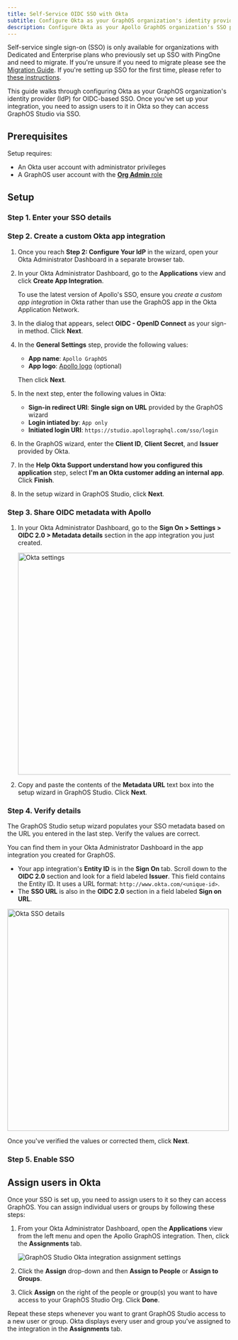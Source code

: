 ```yaml
---
title: Self-Service OIDC SSO with Okta
subtitle: Configure Okta as your GraphOS organization's identity provider
description: Configure Okta as your Apollo GraphOS organization's SSO provider with this OIDC setup guide.
---
```


<PremiumFeature>

Self-service single sign-on (SSO) is only available for organizations with Dedicated and Enterprise plans who previously set up SSO with PingOne and need to migrate.
If you're unsure if you need to migrate please see the [Migration Guide](./migration#who-needs-to-migrate).
If you're setting up SSO for the first time, please refer to [these instructions](../okta-integration-guide).

</PremiumFeature>

This guide walks through configuring Okta as your GraphOS organization's identity provider (IdP) for OIDC-based SSO. Once you've set up your integration, you need to assign users to it in Okta so they can access GraphOS Studio via SSO.

<SSOMigrationNotice />

## Prerequisites

Setup requires:

- An Okta user account with administrator privileges
- A GraphOS user account with the [**Org Admin** role](../members/#organization-wide-member-roles)

## Setup

<SSOSetupSteps type="OIDC" idp="Okta app integration" />

<!-- vale Apollo.Headings = NO -->

### Step 1. Enter your SSO details

<SSOShareDetails type="OIDC" />

### Step 2. Create a custom Okta app integration

1. Once you reach **Step 2: Configure Your IdP** in the wizard, open your Okta Administrator Dashboard in a separate browser tab.
2. In your Okta Administrator Dashboard, go to the **Applications** view and click **Create App Integration**.

   <Note>

   To use the latest version of Apollo's SSO, ensure you _create a custom app integration_ in Okta rather than use the GraphOS app in the Okta Application Network.

   </Note>

3. In the dialog that appears, select **OIDC - OpenID Connect** as your sign-in method. Click **Next**.
4. In the **General Settings** step, provide the following values:

   - **App name**: `Apollo GraphOS`
   - **App logo**: [Apollo logo](../../../img/sso/apollo-sk-logo.jpg) (optional)

   Then click **Next**.

5. In the next step, enter the following values in Okta:

   - **Sign-in redirect URI**: **Single sign on URL** provided by the GraphOS wizard
   - **Login intiated by**: `App only`
   - **Initiated login URI**: `https://studio.apollographql.com/sso/login`

6. In the GraphOS wizard, enter the **Client ID**, **Client Secret**, and **Issuer** provided by Okta.
7. In the **Help Okta Support understand how you configured this application** step, select **I'm an Okta customer adding an internal app**. Click **Finish**.
8. In the setup wizard in GraphOS Studio, click **Next**.

### Step 3. Share OIDC metadata with Apollo

1. In your Okta Administrator Dashboard, go to the **Sign On > Settings > OIDC 2.0 > Metadata details** section in the app integration you just created.

   <img
     src="../../../img/sso/okta-metadata-url.jpg"
     alt="Okta settings"
     className="screenshot"
     width="500"
   />

2. Copy and paste the contents of the **Metadata URL** text box into the setup wizard in GraphOS Studio. Click **Next**.

### Step 4. Verify details

The GraphOS Studio setup wizard populates your SSO metadata based on the URL you entered in the last step. Verify the values are correct.

You can find them in your Okta Administrator Dashboard in the app integration you created for GraphOS.

- Your app integration's **Entity ID** is in the **Sign On** tab. Scroll down to the **OIDC 2.0** section and look for a field labeled **Issuer**. This field contains the Entity ID. It uses a URL format: `http://www.okta.com/<unique-id>`.
- The **SSO URL** is also in the **OIDC 2.0** section in a field labeled **Sign on URL**.

<img
  src="../../../img/sso/okta-verify-details.jpg"
  alt="Okta SSO details"
  className="screenshot"
  width="500"
/>

Once you've verified the values or corrected them, click **Next**.

### Step 5. Enable SSO

<!-- vale Apollo.Headings = YES -->

<SSOLegacyUsers idp="Okta" appType="custom app integration" />

## Assign users in Okta

Once your SSO is set up, you need to assign users to it so they can access GraphOS. You can assign individual users or groups by following these steps:

1. From your Okta Administrator Dashboard, open the **Applications** view from the left menu and open the Apollo GraphOS integration. Then, click the **Assignments** tab.

   <img
     src="../../../img/sso/okta-assignments.jpg"
     alt="GraphOS Studio Okta integration assignment settings"
     class="screenshot"
   />

2. Click the **Assign** drop-down and then **Assign to People** or **Assign to Groups**.
3. Click **Assign** on the right of the people or group(s) you want to have access to your GraphOS Studio Org. Click **Done**.

Repeat these steps whenever you want to grant GraphOS Studio access to a new user or group.
Okta displays every user and group you've assigned to the integration in the **Assignments** tab.
